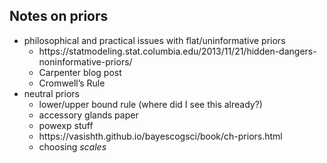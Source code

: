 ## Notes on priors

* philosophical and practical issues with flat/uninformative priors
   * https://statmodeling.stat.columbia.edu/2013/11/21/hidden-dangers-noninformative-priors/
   * Carpenter blog post
   * Cromwell's Rule
* neutral priors
   * lower/upper bound rule (where did I see this already?)
   * accessory glands paper
   * powexp stuff
   * https://vasishth.github.io/bayescogsci/book/ch-priors.html
   * choosing *scales*
